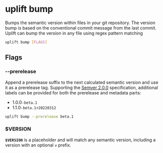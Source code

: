 # uplift bump

Bumps the semantic version within files in your git repository. The version bump is based on the conventional commit message from the last commit. Uplift can bump the version in any file using regex pattern matching

```sh
uplift bump [FLAGS]
```

## Flags

### --prerelease

Append a prerelease suffix to the next calculated semantic version and use it as a prerelease tag. Supporting the [Semver 2.0.0](https://semver.org/) specification, additional labels can be provided for both the prerelease and metadata parts:

- 1.0.0`-beta.1`
- 1.1.0`-beta.1+20220312`

```sh
uplift bump --prerelease beta.1
```

### $VERSION

**`$VERSION`** is a placeholder and will match any semantic version, including a version with an optional `v` prefix.
